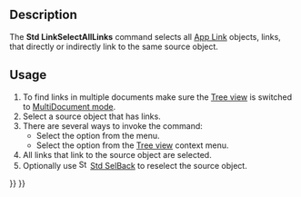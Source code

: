 <languages/>

{{Docnav
|[[Std_LinkSelectLinkedFinal|LinkSelectLinkedFinal]]
|[[Std_TreeSyncView|TreeSyncView]]
|[[Std_View_Menu|Std View Menu]]
|IconL=Std_LinkSelectLinkedFinal.svg
|IconR=Std_TreeSyncView.svg
|IconC=Freecad.svg
}}

{{GuiCommand
|Name=Std LinkSelectAllLinks
|MenuLocation=View → Link navigation → Select all links
|Workbenches=All
|Version=0.19
|SeeAlso=[[Std_LinkSelectLinked|Std LinkSelectLinked]], [[Std_LinkSelectLinkedFinal|Std LinkSelectLinkedFinal]]
}}

== Description ==

The '''Std LinkSelectAllLinks''' command selects all [[App_Link|App Link]] objects, links, that directly or indirectly link to the same source object.

== Usage ==

# To find links in multiple documents make sure the [[Tree_view|Tree view]] is switched to [[Std_TreeMultiDocument|MultiDocument mode]].
# Select a source object that has links.
# There are several ways to invoke the command:
#* Select the {{MenuCommand|View → Link navigation → [[Image:Std_LinkSelectAllLinks.svg|16px]] Select all links}} option from the menu.
#* Select the {{MenuCommand|Link actions → [[Image:Std_LinkSelectAllLinks.svg|16px]] Select all links}} option from the [[Tree_view|Tree view]] context menu.
# All links that link to the source object are selected.
# Optionally use [[Image:Std_SelBack.svg|16px]] [[Std_SelBack|Std SelBack]] to reselect the source object.


{{Docnav
|[[Std_LinkSelectLinkedFinal|LinkSelectLinkedFinal]]
|[[Std_TreeSyncView|TreeSyncView]]
|[[Std_View_Menu|Std View Menu]]
|IconL=Std_LinkSelectLinkedFinal.svg
|IconR=Std_TreeSyncView.svg
|IconC=Freecad.svg
}}

{{Std_Base_navi{{#translation:}}}}
{{Userdocnavi{{#translation:}}}}